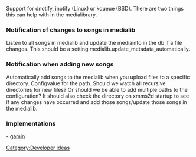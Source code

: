 Support for dnotify, inotify (Linux) or kqueue (BSD). There are two things this can help with in the medialibrary.

=== Notification of changes to songs in medialib ===
Listen to all songs in medialib and update the mediainfo in the db if a file changes. This should be a setting medialib.update_metadata_automatically.

=== Notification when adding new songs ===
Automatically add songs to the medialib when you upload files to a specific directory. Configvalue for the path. Should we watch all recursive directories for new files? Or should we be able to add multiple paths to the configuration? It should also check the directory on xmms2d startup to see if any changes have occurred and add those songs/update those songs in the medialib.

=== Implementations ===
- [http://git.xmms.se/?p=xmms2.git;a=tree;h=f137ce378efae0a05de4a941fec66592ef5f026d;hb=6c33fad5dd262d183d700aabda34943e995b10d7;f=src/clients/medialib-updater gamin]


[[Category:Developer ideas]]